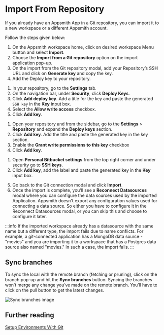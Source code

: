 
# Import From Repository

​If you already have an Appsmith App in a Git repository, you can import it to a new workspace or a different Appsmith account.

 <VideoEmbed host="youtube" videoId="B4gR4XligTo" title="Import Apps from Git" caption="Import Apps from Git"/>


Follow the steps given below:

1. On the Appsmith workspace home, click on desired workspace Menu button and select **Import**.
2. Choose the **Import from a Git repository** option on the import application pop-up.
3. On the import from the Git repository modal, add your Repository’s SSH URL and click on **Generate key** and copy the key.
4. Add the Deploy key to your repository.

<Tabs queryString="import-repo">
<TabItem label="GitHub" value="github">

1. In your repository, go to the **Settings** tab.
2. On the navigation bar, under **Security**, click **Deploy Keys**. 
3. Click **Add deploy key**. Add a title for the key and paste the generated `SSH key` in the **Key** input box.
4. Select the **Allow write access** checkbox.
5. Click **Add key**.

</TabItem>
<TabItem label="GitLab" value="gitlab">

1. Open your repository and from the sidebar, go to the **Settings** > **Repository** and expand the **Deploy keys** section.
2. Click **Add key**. Add the title and paste the generated key in the key section.
3. Enable the **Grant write permissions to this key** checkbox 
4. Click **Add key**.

</TabItem>
<TabItem label="Bitbucket" value="bitbucket">

1. Open **Personal Bitbucket settings** from the top right corner and under security go to **SSH keys**.
2. Click **Add key**, add the label and paste the generated key in the **Key** input box.

</TabItem>
</Tabs>

5. Go back to the Git connection modal and click **Import**.
6. Once the import is complete, you’ll see a **Reconnect Datasources** modal where you can configure the data sources used by the imported Application. Appsmith doesn't export any configuration values used for connecting a data source. So either you have to configure it in the Reconnect Datasources modal, or you can skip this and choose to configure it later.

:::info
If the imported workspace already has a datasource with the same name but a different type, the import fails due to name conflicts. For example, a git-connected application has a MongoDB data source - "movies" and you are importing it to a workspace that has a Postgres data source also named "movies." In such a case, the import fails.
:::

## Sync branches

To sync the local with the remote branch (fetching or pruning), click on the branch pop-up and hit the **Sync branches** button. Syncing the branches won’t merge any change you’ve made on the remote branch. You’ll have to click on the pull button to get the latest changes.

![Sync branches image](/img/Sync_branches.png)

## Further reading

[Setup Environments With Git](/advanced-concepts/version-control-with-git/environments-with-git)
